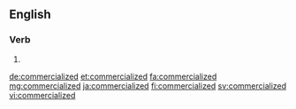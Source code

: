 ==English==

===Verb===
{{head|en}}

# {{en-past of|commercialize}}

[[de:commercialized]]
[[et:commercialized]]
[[fa:commercialized]]
[[mg:commercialized]]
[[ja:commercialized]]
[[fi:commercialized]]
[[sv:commercialized]]
[[vi:commercialized]]